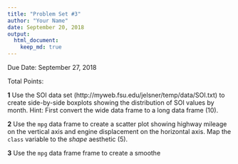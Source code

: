 ```yaml
---
title: "Problem Set #3"
author: "Your Name"
date: September 20, 2018
output: 
  html_document:
    keep_md: true
---
```


Due Date: September 27, 2018

Total Points: 

**1** Use the SOI data set (http://myweb.fsu.edu/jelsner/temp/data/SOI.txt) to create side-by-side boxplots showing the distribution of SOI values by month. Hint: First convert the wide data frame to a long data frame (10).

**2** Use the `mpg` data frame to create a scatter plot showing highway mileage on the vertical axis and engine displacement on the horizontal axis. Map the `class` variable to the *shape* aesthetic (5).

**3** Use the `mpg` data frame frame to create a smoothe
